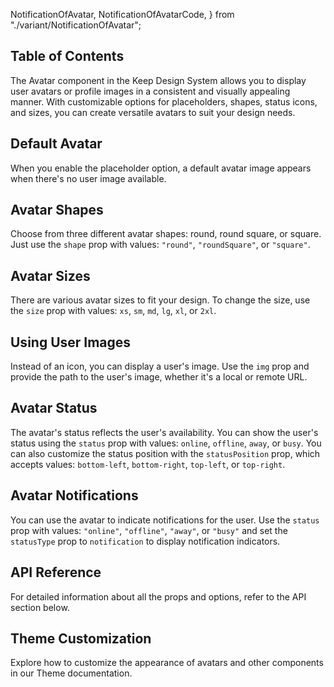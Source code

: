   NotificationOfAvatar,
  NotificationOfAvatarCode,
} from "./variant/NotificationOfAvatar";

## Table of Contents

The Avatar component in the Keep Design System allows you to display user avatars or profile images in a consistent and visually appealing manner. With customizable options for placeholders, shapes, status icons, and sizes, you can create versatile avatars to suit your design needs.

## Default Avatar

When you enable the placeholder option, a default avatar image appears when there's no user image available.

<CodePreview code={DefaultAvatarCode}>
  <DefaultAvatar />
</CodePreview>

## Avatar Shapes

Choose from three different avatar shapes: round, round square, or square. Just use the `shape` prop with values: `"round"`, `"roundSquare"`, or `"square"`.

<CodePreview code={ShapeAvatarCode}>
  <ShapeAvatar />
</CodePreview>

## Avatar Sizes

There are various avatar sizes to fit your design. To change the size, use the `size` prop with values: `xs`, `sm`, `md`, `lg`, `xl`, or `2xl`.

<CodePreview code={SizesOfAvatarCode}>
  <SizesOfAvatar />
</CodePreview>

## Using User Images

Instead of an icon, you can display a user's image. Use the `img` prop and provide the path to the user's image, whether it's a local or remote URL.

<CodePreview code={ImageOfAvatarCode}>
  <ImageOfAvatar />
</CodePreview>

## Avatar Status

The avatar's status reflects the user's availability. You can show the user's status using the `status` prop with values: `online`, `offline`, `away`, or `busy`. You can also customize the status position with the `statusPosition` prop, which accepts values: `bottom-left`, `bottom-right`, `top-left`, or `top-right`.

<CodePreview code={StatusOfAvatarCode}>
  <StatusOfAvatar />
</CodePreview>

## Avatar Notifications

You can use the avatar to indicate notifications for the user. Use the `status` prop with values: `"online"`, `"offline"`, `"away"`, or `"busy"` and set the `statusType` prop to `notification` to display notification indicators.

<CodePreview code={NotificationOfAvatarCode}>
  <NotificationOfAvatar />
</CodePreview>

## API Reference

For detailed information about all the props and options, refer to the API section below.

<ComponentApi data={avatarApiData} />

## Theme Customization

Explore how to customize the appearance of avatars and other components in our Theme documentation.

<CssThemePreview code={useTheme().theme.avatar} />
